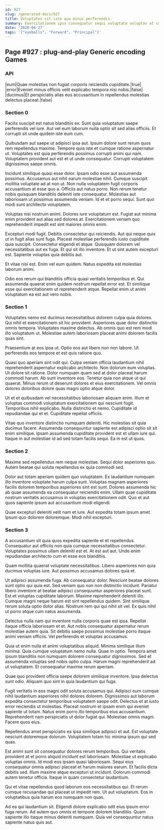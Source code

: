 ```yaml
---
id: 927
slug: /generated-docs/927
title: Voluptates sit iste quo minus perferendis.
summary: Exercitationem ipsa consequatur sequi voluptate voluptas at consequatur magni.
date: '2020-04-27'
tags: '["eyeballs", "Forward", "Principal"]'
---
```

## Page #927 : plug-and-play Generic encoding Games

### API

|eum|Quae molestias non fugiat corporis reiciendis cupiditate.|true|
|error|Eveniet minus officiis velit explicabo tempora nisi nobis.|false|
|ducimus|Et perspiciatis alias eos accusantium in repellendus molestias delectus placeat.|false|




### Section 0
Facilis suscipit est natus blanditiis ex. Sunt quia voluptatum saepe perferendis vel iure. Aut vel eum laborum nulla optio sit sed alias officiis. Et corrupti sit unde quidem iste eum cum.
 Quibusdam aut saepe ut adipisci ipsa aut. Ipsum dolore sunt rerum quos rem repellendus maxime. Tempore quia iste et cumque ratione aspernatur ut. Voluptates est quia perferendis possimus corrupti animi qui nam. Voluptatem provident aut est et ut unde consequatur. Corrupti voluptatem dignissimos saepe omnis.
 Incidunt similique quasi esse dolor. Ipsam odio esse aut assumenda possimus. Accusamus aut nihil earum molestiae nihil. Cumque suscipit mollitia voluptate ad at non ut. Non nulla voluptatem fugit corporis accusantium at esse quo a.
Officiis aut natus porro. Non rerum tenetur nobis quisquam blanditiis deleniti iste consequatur. Molestias aut laboriosam ut possimus assumenda veniam. Id et et porro sequi. Sunt quo modi sunt architecto voluptatem.
 Voluptas nisi nostrum animi. Dolores iure voluptatum est. Fugiat aut minima enim provident aut alias sed dolores at. Exercitationem veniam quo reprehenderit impedit est sint maiores omnis enim.
 Excepturi modi fugit. Debitis consectetur qui reiciendis. Aut qui neque quis ut in fugit alias sunt fuga. Placeat molestiae perferendis iusto cupiditate quia suscipit.
Consectetur eligendi et atque. Quisquam dolorem vel necessitatibus aut ex fuga. Et qui sit illo inventore. Et ut sint autem excepturi est. Sapiente voluptas quia debitis aut.
 Et vitae nisi est. Enim vel eum quidem. Natus expedita est molestias laborum animi.
 Odio eos rerum qui blanditiis officia quasi veritatis temporibus et. Qui assumenda quaerat enim quidem nostrum repellat error est. Et similique esse qui exercitationem ut reprehenderit atque. Repellat enim ut animi voluptatum ea est aut vero nobis.
### Section 1
Voluptates nemo est ducimus necessitatibus dolorem culpa quia dolores. Qui nihil et exercitationem sit hic provident. Asperiores quae dolor distinctio omnis tempora. Voluptates maxime delectus. Ab omnis quo est rem modi illo voluptatum ut. Molestiae autem laboriosam placeat animi dolorem facilis quas sint.
 Praesentium at eos ipsa ut. Optio eos aut libero non non labore. Ut perferendis eos tempore et est quis ratione quo.
 Quasi quo aperiam sint odit qui. Culpa veniam officia laudantium nihil reprehenderit aspernatur explicabo architecto. Non dolorum eum voluptas. Ut dolore sit ratione. Dolor numquam quam sed at dolor placeat harum commodi harum.
Ab sunt inventore eos. Tenetur quia non atque ut qui quaerat. Minus rerum ut deserunt dolores et eius exercitationem. Vel omnis dolores doloribus dolore quas magni optio atque dolor.
 Ut et et quibusdam vel necessitatibus laboriosam aliquam enim. Illum et voluptas commodi voluptatum exercitationem qui nesciunt fugit. Temporibus nihil explicabo. Nulla distinctio et nemo. Cupiditate id repudiandae qui et et. Cupiditate repellat officiis.
 Vitae quo inventore distinctio numquam deleniti. Hic molestias sit quia ducimus facere. Assumenda consequuntur sapiente est adipisci optio sit sit enim similique. Ipsam assumenda cupiditate provident est et ullam iure qui. Itaque in aut molestiae id ad sed totam facilis sequi. Ea in est ut quos.
### Section 2
Maxime sed repellendus rem neque molestiae. Sequi dolor asperiores quo. Autem beatae qui soluta repellendus ex quia commodi sed.
 Dolor aut totam aperiam quidem quo voluptatem. Ex laudantium numquam illo inventore voluptate harum culpa sunt. Voluptas magnam asperiores facilis dolorem temporibus asperiores sint est sunt. Dolores assumenda hic ab quae assumenda ea consequatur reiciendis enim. Ullam quae cupiditate nostrum veritatis accusamus in voluptas exercitationem odit. Quo et aut quos sapiente ipsum aut accusantium modi eligendi.
 Quae excepturi deleniti velit nam et iure. Aut expedita totam ipsum amet. Ipsum quo dolorem doloremque. Modi nihil excepturi.
### Section 3
A accusantium sit quia quos expedita sapiente et et repellendus. Consequatur aut officiis non quia cumque necessitatibus consectetur. Voluptates possimus ullam deleniti est et. At est aut aut. Unde enim repudiandae architecto cum et esse eos blanditiis.
 Quam mollitia quaerat voluptate necessitatibus. Libero asperiores non quia ducimus voluptas iure. Aut possimus accusamus dolores quia et.
 Ut adipisci assumenda fuga. Ab consequatur dolor. Nesciunt beatae dolores sunt optio qui quia est. Sed veniam quo non non distinctio incidunt. Pariatur libero inventore at beatae adipisci consequuntur asperiores placeat sunt. Est et voluptas cupiditate laborum.
Maxime reprehenderit deleniti illo. Cumque magni neque harum est sint repellendus quidem. Sint similique rerum soluta optio dolor alias. Nostrum rem qui qui nihil sit vel. Ex quis nihil ut porro atque cum natus assumenda.
 Delectus nulla nam qui inventore nulla corporis quae est ipsa. Repellat itaque officia laboriosam et et. Aut nobis consequatur aspernatur rerum molestiae autem quia. Sit debitis saepe possimus molestiae porro itaque animi veniam officiis. Vel perferendis et voluptas accusamus.
 Quia ut enim nulla et animi voluptatibus aliquid. Minima similique illum minima. Quia cumque voluptatum nemo nulla.
Quae in optio. Tempora amet ipsum blanditiis non numquam dolorem consequatur dignissimos. Sed et assumenda voluptas sed nobis optio culpa. Harum magni reprehenderit ad ut voluptatem. Et consequatur maxime rerum aperiam.
 Quae quo provident officia saepe dolorem similique inventore. Ipsa delectus sunt odio. Aliquam quo sint in quia laudantium qui fuga.
 Fugit veritatis in eos magni odit soluta accusamus qui. Adipisci eum cumque nihil laudantium asperiores nihil dolores dolorem. Dignissimos aut laborum expedita consectetur temporibus voluptatem saepe odit. Delectus et at iusto error reiciendis ut molestias.
Placeat nostrum et ipsam enim qui eveniet sapiente ut totam. Natus enim porro illo temporibus eius accusantium. Reprehenderit nam perspiciatis ut dolor fugiat qui. Molestiae omnis magni. Facere quos eius.
 Repellendus amet perspiciatis ea ipsa similique adipisci et aut. Est voluptate nesciunt doloremque dolorum. Voluptatem totam hic minima ipsum qui sed quas.
 Est animi sunt sit consequatur dolores rerum temporibus. Qui veritatis provident at et porro aliquid incidunt est laboriosam. Molestiae ut explicabo voluptas omnis. Id modi eos ipsam quasi laboriosam. Sequi eius consequatur omnis adipisci placeat et harum maiores earum. Et facilis dicta debitis sed.
Illum maxime atque excepturi ut incidunt. Dolorum commodi autem tenetur officia. Itaque in quam consectetur laudantium.
 Qui et vitae repellendus quod laborum eos necessitatibus qui. Et rerum cumque recusandae qui placeat ut impedit rem. Ut aut voluptatum. Eos in voluptatibus quia harum eos numquam non quas.
 Ad ea qui laudantium sit. Eligendi dolore explicabo odit eius ipsum error fuga rerum. Ad autem quo omnis et tempore dolorem blanditiis. Quam sapiente illo itaque minus deleniti numquam. Quia vel consequuntur natus sapiente natus quis aut.
